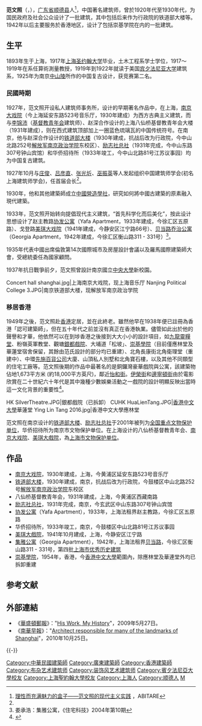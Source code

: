 '''范文照'''（{{lang-en|Robert Fan}}，{{bd|1893年||1979年|catIdx=Fan范}}），[[广东省|广东省]][[顺德县|顺德县]]人<ref name="ABITARE">[http://abitarechina.cn/column_abitare_detail.php?ArticleId=89 理性而充满魅力的盒子——范文照的现代主义实践] {{webarchive|url=https://web.archive.org/web/20141129031055/http://abitarechina.cn/column_abitare_detail.php?ArticleId=89 |date=2014-11-29 }}，ABITARE{{zh-hans}}</ref>，中国著名建筑师，曾於1920年代至1930年代，为国民政府及社会公众设计了一批建筑，其中包括后来作为行政院的铁道部大楼等。1942年以后主要服务於香港地区，设计了包括崇基学院在内的一批建筑。

==生平==         
1893年生于上海，1917年[[上海圣约翰大学|上海圣约翰大学]]毕业，土木工程系学士学位，1917～1919年在系任算術測量教授，1919年到1922年就读于美国[[宾夕法尼亚大学|宾夕法尼亚大学]]建筑系，1925年为南京[[中山陵|中山陵]]所作的中国复古设计，获竞赛第二名。

===民國時期===
1927年，范文照开设私人建筑师事务所，设计的早期著名作品中，在上海，[[南京大戏院|南京大戏院]]（今上海延安东路523号音乐厅，1930年建成）为西方古典主义建筑，而与[[李锦沛|李锦沛]]（[[基督教青年会|基督教青年会]]建筑师）、赵深合作设计的上海八仙桥基督教青年会大楼（1931年建成），则在西式建筑顶部加上一圈蓝色琉璃瓦的中国传统符号。在南京，他与赵深合作设计的[[国民政府行政院旧址|铁道部大楼]]（1930年建成，抗战后改为行政院，今中山北路252号[[解放军南京政治学院|解放军南京政治学院]]东校区）、[[南京励志社建筑群|励志社总社]]（1931年完成，今中山东路307号钟山宾馆）和华侨招待所（1933年竣工，今中山北路81号江苏议事园）均为中国复古建筑。

1927年10月与[[庄俊|庄俊]]、[[吕彦直|吕彦直]]、[[张光圻|张光圻]]、[[巫振英|巫振英]]等人发起组织中国建筑师学会(初名上海建筑师学会)，任首届会长<ref name="ABITARE" />。

1930年，他和其他建築師成立[[中國營造學社|中國營造學社]]，研究如何將中國古建築的原素融入現代建築。

1933年，范文照开始转向提倡现代主义建筑，“首先科学化而后美化”，按此设计思想设计了赵主教路[[协发公寓|协发公寓]]（Yafa Apartment，1933年建成，今徐汇区五原路）、戈登路[[美琪大戏院|美琪大戏院]]（1941年建成，今静安区江宁路66号）、[[贝当路|贝当路]][[乔治公寓|乔治公寓]]（Georgia Apartment，1942年建成，今徐汇区衡山路311 - 331号）<ref>娄承浩：集雅公寓，《住宅科技》2004年第10期</ref>。

1935年代表中國出席倫敦第14次國際城市及房屋設計會議以及羅馬國際建築師大會，受總統委任為國家顧問。

1937年抗日戰爭前夕，范文照曾設計南京國立[[中央大學|中央大學]]新校園。

<gallery mode=packed heights=150px style="text-align:left">
Concert hall shanghai.jpg|上海南京大戏院，现上海音乐厅
Nanjing Political College 3.JPG|南京铁道部大楼，现解放军南京政治学院
</gallery>

===移居香港===
1949年之後，范文照赴[[香港|香港]]定居，並在此終老。雖然他早在1938年便已註冊為香港「認可建築師」，但在五十年代之前並沒有真正在香港執業。儘管如此出於他的聲譽和才華，他依然可以在到埗香港之後接到大大小小的設計項目，如[[九龍靈糧堂|九龍靈糧堂]]、粉嶺英軍教堂、觀塘[[銀都戲院|銀都戲院]]、大埔道「松坡」、[[崇基學院|崇基學院]]（目前僅應林堂及華蓮堂宿舍保留，其餘由范氏設計的部分均已重建）、北角長康街北角衛理堂（重建中）、中環[[先施百貨公司|先施百貨公司]]大廈、山頂私人別墅和北角寶石樓，以及其他不同類型的住宅工廠等。范文照後期的作品中最著名的是銅鑼灣豪華戲院與公寓，該建築物佔地1,673平方米 (約18,000平方英尺)，鄰近[[怡和街|怡和街]]。[[伊榮街|伊榮街]]和[[邊寧頓街|邊寧頓街]]由於電影欣賞在二十世紀六十年代是其中幾種少數娛樂活動之一戲院的設計明顯反映出當時這一文化背景的重要性<ref>{{Cite book|title=建聞築蹟|last=吳|first=啟聰|last2=朱|first2=卓雄|publisher=經濟日報出版社(香港)|year=2007|isbn=9789626784532|location=Hong Kong|pages=25-38}}</ref>。

<gallery mode=packed heights=150px style="text-align:left">
HK SilverTheatre.JPG|銀都戲院（已拆卸）
CUHK HuaLienTang.JPG|[[香港中文大學|香港中文大學]]華蓮堂
Ying Lin Tang 2016.jpg|香港中文大學應林堂
</gallery>
 
范文照在南京设计的[[国民政府行政院旧址|铁道部大楼]]、[[南京励志社建筑群|励志社总社]]于2001年被列为[[全国重点文物保护单位|全国重点文物保护单位]]，华侨招待所为南京市文物保护单位。在上海设计的八仙桥基督教青年会、[[南京大戏院|南京大戏院]]、[[美琪大戲院|美琪大戲院]]，為[[上海市文物保护单位|上海市文物保护单位]]。

==作品==
*[[南京大戏院|南京大戏院]]，1930年建成，上海，今黄浦区延安东路523号音乐厅
*[[国民政府行政院旧址|铁道部大楼]]，1930年建成，南京，抗战后改为行政院，今鼓楼区中山北路252号[[解放军南京政治学院|解放军南京政治学院]]东校区
*八仙桥基督教青年会，1931年建成，上海，今黄浦区西藏南路
*[[南京励志社建筑群|励志社总社]]，1931年完成，南京，今玄武区中山东路307号钟山宾馆
*[[协发公寓|协发公寓]]（Yafa Apartment），1933年，上海法租界赵主教路，今徐汇区五原路
*华侨招待所，1933年竣工，南京，今鼓楼区中山北路81号江苏议事园
*[[美琪大戲院|美琪大戲院]]，1941年10月建成，上海，今静安区江宁路
*[[集雅公寓|集雅公寓]]（Georgia Apartment），1942年，上海法租界[[贝当路|贝当路]]，今徐汇区衡山路311 - 331号，第四批[[上海市优秀历史建筑|上海市优秀历史建筑]]
*[[崇基學院|崇基學院]]，1954年，香港，今[[香港中文大學|香港中文大學]]範圍內，除應林堂及華連堂外均已拆卸重建

==参考文献==
{{reflist}}

==外部連結==
*《[[華盛頓郵報|華盛頓郵報]]》："[http://www.washingtonpost.com/wp-dyn/content/article/2009/05/26/AR2009052603481.html His Work, My History]"，2009年5月27日。
*《[[南華早報|南華早報]]》："[http://www.scmp.com/article/728458/architect-responsible-many-landmarks-shanghai Architect responsible for many of the landmarks of Shanghai]"，2010年10月25日。

{{-}}
{{上海近代主要建筑设计事务所}}

{{DEFAULTSORT:Fan范}}
[[Category:中華民國建築師|Category:中華民國建築師]]
[[Category:廣東建築師|Category:廣東建築師]]
[[Category:香港建築師|Category:香港建築師]]
[[Category:布杂艺术建筑师|Category:布杂艺术建筑师]]
[[Category:装饰风艺术建筑师|Category:装饰风艺术建筑师]]
[[Category:賓夕法尼亞大學校友|Category:賓夕法尼亞大學校友]]
[[Category:上海聖約翰大學校友|Category:上海聖約翰大學校友]]
[[Category:上海人|Category:上海人]]
[[Category:顺德人|Category:顺德人]]
[[Category:范姓|M]]